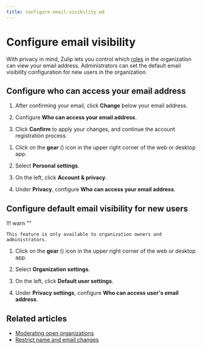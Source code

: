 ```yaml
---
title: configure-email-visibility.md
---
```


# Configure email visibility

With privacy in mind, Zulip lets you control which
[roles](/help/roles-and-permissions) in the organization can view your email
address. Administrators can set the default email visibility configuration
for new users in the organization.

## Configure who can access your email address

<Tabs>
<TabItem label="on-sign-up">

1. After confirming your email, click **Change** below your email address.

1. Configure **Who can access your email address**.

1. Click **Confirm** to apply your changes, and continue the account registration
   process.

</TabItem>
<TabItem label="desktop-web">

1. Click on the **gear** (<i class="zulip-icon zulip-icon-gear"></i>) icon in the upper
   right corner of the web or desktop app.

1. Select **Personal settings**.

1. On the left, click **Account & privacy**.



1. Under **Privacy**, configure **Who can access your email address**.

</TabItem>
</Tabs>

## Configure default email visibility for new users


!!! warn ""

    This feature is only available to organization owners and administrators.




<Tabs>
<TabItem label="instructions-for-all-platforms">

1. Click on the **gear** (<i class="zulip-icon zulip-icon-gear"></i>) icon in the upper
   right corner of the web or desktop app.

1. Select **Organization settings**.

1. On the left, click **Default user settings**.



1. Under **Privacy settings**, configure **Who can access user's email address**.

</TabItem>
</Tabs>

## Related articles

* [Moderating open organizations](/help/moderating-open-organizations)
* [Restrict name and email changes](/help/restrict-name-and-email-changes)



